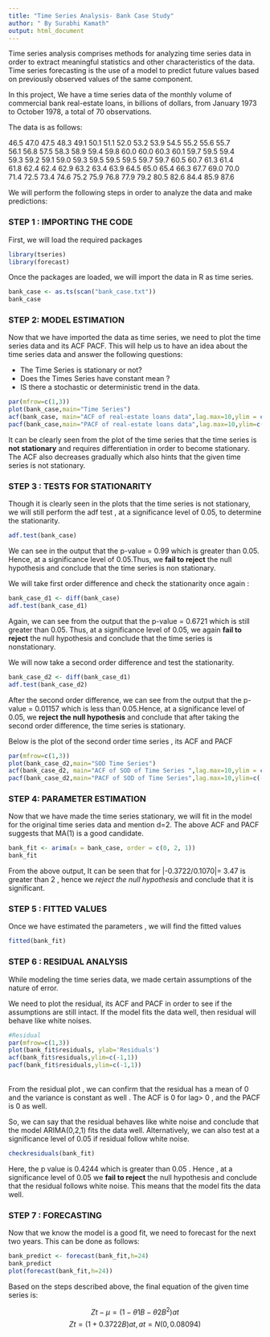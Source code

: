 ---
title: "Time Series Analysis- Bank Case Study"
author: " By Surabhi Kamath"
output: html_document
---
Time series analysis comprises methods for analyzing time series data in order to extract meaningful statistics and other characteristics of the data. Time series forecasting is the use of a model to predict future values based on previously observed values of the same component.

In this project, We have a time series data of the monthly volume of commercial bank real-estate loans, in billions of dollars, from January 1973 to October 1978, a total of 70 observations.

The data is as follows:

46.5 47.0 47.5 48.3 49.1 50.1 51.1 52.0 53.2 53.9 54.5 55.2 55.6 55.7 <br />
56.1 56.8 57.5 58.3 58.9 59.4 59.8 60.0 60.0 60.3 60.1 59.7 59.5 59.4 <br />
59.3 59.2 59.1 59.0 59.3 59.5 59.5 59.5 59.7 59.7 60.5 60.7 61.3 61.4 <br />
61.8 62.4 62.4 62.9 63.2 63.4 63.9 64.5 65.0 65.4 66.3 67.7 69.0 70.0 <br />
71.4 72.5 73.4 74.6 75.2 75.9 76.8 77.9 79.2 80.5 82.6 84.4 85.9 87.6

We will perform the following steps in order to analyze the data and make predictions:

### STEP 1 : IMPORTING THE CODE
First, we will load the required packages

```{r message=FALSE}
library(tseries)
library(forecast)
```


Once the packages are loaded, we will import the data in R as time series.


```{r message=FALSE}
bank_case <- as.ts(scan("bank_case.txt"))
bank_case
```

### STEP 2: MODEL ESTIMATION
Now that we have imported the data as time series, we need to plot the time series data and its ACF PACF.
This will help us to have an idea about the time series data and answer the following questions:

* The Time Series is stationary or not?
* Does the Times Series have constant mean ?
* IS there a stochastic or deterministic trend in the data.


```{r message=FALSE}
par(mfrow=c(1,3))
plot(bank_case,main="Time Series")
acf(bank_case, main="ACF of real-estate loans data",lag.max=10,ylim = c(-1,1))
pacf(bank_case,main="PACF of real-estate loans data",lag.max=10,ylim=c(-1,1))
```
It can be clearly seen from the plot of the time series that the time series is **not stationary** and requires differentiation in order to become stationary. The ACF also decreases gradually which also hints that the given time series is not stationary.

### STEP 3 : TESTS FOR STATIONARITY
Though it is clearly seen in the plots that the time series is not stationary, we will still perform the adf test , at a significance level of 0.05, to determine the stationarity.

```{r message=FALSE}
adf.test(bank_case)
```

We can see in the output that the p-value = 0.99 which is greater than 0.05. Hence, at a significance level of 0.05.Thus, we **fail to reject** the null hypothesis and conclude that the time series is non stationary.

We will take first order difference and check the stationarity once again :
```{r}
bank_case_d1 <- diff(bank_case)
adf.test(bank_case_d1)
```
Again, we can see from the output that the p-value = 0.6721 which is still greater than 0.05. Thus, at a significance level of 0.05, we again **fail to reject** the null hypothesis and conclude that the time series is nonstationary. 

We will now take a second order difference and test the stationarity.
```{r message=FALSE}
bank_case_d2 <- diff(bank_case_d1)
adf.test(bank_case_d2)
```
After the second order difference, we can see from the output that the p-value = 0.01157 which is less than 0.05.Hence, at a significance level of 0.05, we **reject the null hypothesis** and conclude that after taking the second order difference, the time series is stationary.


Below is the plot of the second order time series , its ACF and PACF

```{r message=FALSE}
par(mfrow=c(1,3))
plot(bank_case_d2,main="SOD Time Series")
acf(bank_case_d2, main="ACF of SOD of Time Series ",lag.max=10,ylim = c(-1,1))
pacf(bank_case_d2,main="PACF of SOD of Time Series",lag.max=10,ylim=c(-1,1))
```

### STEP 4: PARAMETER ESTIMATION
Now that we have made the time series stationary, we will fit in the model for the original time series data and mention d=2. The above ACF and PACF suggests that MA(1) is a good candidate.

```{r message=FALSE}
bank_fit <- arima(x = bank_case, order = c(0, 2, 1))
bank_fit
```

From the above output, It can be seen that for |-0.3722/0.1070|= 3.47 is greater than 2 , hence we *reject the null hypothesis* and conclude that it is significant.

### STEP 5 : FITTED VALUES

Once we have estimated the parameters , we will find the fitted values
```{r message=FALSE}
fitted(bank_fit)
```

### STEP 6 : RESIDUAL ANALYSIS

While modeling the time series data, we made certain assumptions of the nature of error. 

We need to plot the residual, its ACF and PACF in order to see if the assumptions are still intact. If the model fits the data well, then residual will behave like white noises.

```{r message=FALSE}
#Residual
par(mfrow=c(1,3))
plot(bank_fit$residuals, ylab='Residuals')
acf(bank_fit$residuals,ylim=c(-1,1))
pacf(bank_fit$residuals,ylim=c(-1,1))
```
<br />
From the residual plot , we can confirm that the residual has a mean of 0 and the variance is constant as well . The ACF is 0 for lag> 0 , and the PACF is 0 as well.

So, we can say that the residual behaves like white noise and conclude that the model ARIMA(0,2,1) fits the data well. Alternatively, we can also test at a significance level of 0.05 if residual follow white noise.

```{r message=FALSE}
checkresiduals(bank_fit)
```

Here, the p value is 0.4244 which is greater than 0.05 . Hence , at a significance level of 0.05 we **fail to reject** the null hypothesis and conclude that the residual follows white noise. This means that the model fits the data well.

### STEP 7 : FORECASTING

Now that we know the model is a good fit, we need to forecast for the next two years. This can be done as follows:

```{r message=FALSE}
bank_predict <- forecast(bank_fit,h=24)
bank_predict
plot(forecast(bank_fit,h=24))
```

Based on the steps described above, the final equation of the given time series is:

$$ Zt - μ = (1-θ1B- θ2B^2) at $$
$$ Zt = (1+0.3722B) at, at = N(0,0.08094) $$
